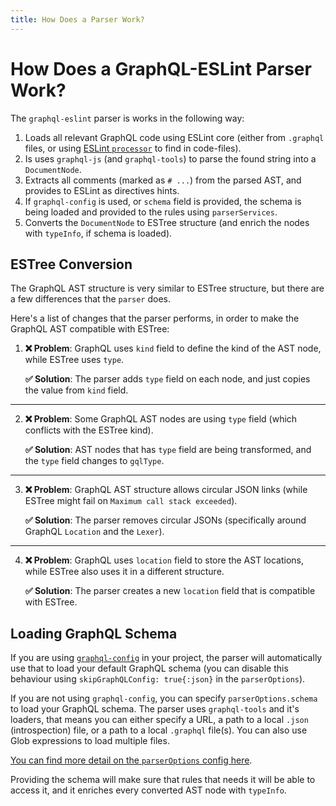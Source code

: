 ```yaml
---
title: How Does a Parser Work?
---
```


# How Does a GraphQL-ESLint Parser Work?

The `graphql-eslint` parser is works in the following way:

1. Loads all relevant GraphQL code using ESLint core (either from `.graphql` files, or using
   [ESLint `processor`](https://eslint.org/docs/developer-guide/working-with-plugins#processors-in-plugins)
   to find in code-files).
1. Is uses `graphql-js` (and `graphql-tools`) to parse the found string into a `DocumentNode`.
1. Extracts all comments (marked as `# ...`) from the parsed AST, and provides to ESLint as
   directives hints.
1. If `graphql-config` is used, or `schema` field is provided, the schema is being loaded and
   provided to the rules using `parserServices`.
1. Converts the `DocumentNode` to ESTree structure (and enrich the nodes with `typeInfo`, if schema
   is loaded).

## ESTree Conversion

The GraphQL AST structure is very similar to ESTree structure, but there are a few differences that
the `parser` does.

Here's a list of changes that the parser performs, in order to make the GraphQL AST compatible with
ESTree:

1.  **❌ Problem**: GraphQL uses `kind` field to define the kind of the AST node, while ESTree uses
    `type`.

    **✅ Solution**: The parser adds `type` field on each node, and just copies the value from
    `kind` field.

---

2.  **❌ Problem**: Some GraphQL AST nodes are using `type` field (which conflicts with the ESTree
    kind).

    **✅ Solution**: AST nodes that has `type` field are being transformed, and the `type` field
    changes to `gqlType`.

---

3.  **❌ Problem**: GraphQL AST structure allows circular JSON links (while ESTree might fail on
    `Maximum call stack exceeded`).

    **✅ Solution**: The parser removes circular JSONs (specifically around GraphQL `Location` and
    the `Lexer`).

---

4.  **❌ Problem**: GraphQL uses `location` field to store the AST locations, while ESTree also uses
    it in a different structure.

    **✅ Solution**: The parser creates a new `location` field that is compatible with ESTree.

## Loading GraphQL Schema

If you are using [`graphql-config`](https://the-guild.dev/graphql/config) in your project, the
parser will automatically use that to load your default GraphQL schema (you can disable this
behaviour using `skipGraphQLConfig: true{:json}` in the `parserOptions`).

If you are not using `graphql-config`, you can specify `parserOptions.schema` to load your GraphQL
schema. The parser uses `graphql-tools` and it's loaders, that means you can either specify a URL, a
path to a local `.json` (introspection) file, or a path to a local `.graphql` file(s). You can also
use Glob expressions to load multiple files.

[You can find more detail on the `parserOptions` config here](/docs/getting-started/parser-options).

Providing the schema will make sure that rules that needs it will be able to access it, and it
enriches every converted AST node with `typeInfo`.
